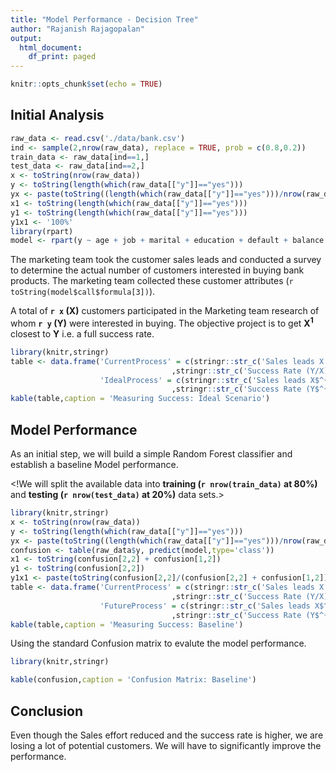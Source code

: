 ```yaml
---
title: "Model Performance - Decision Tree"
author: "Rajanish Rajagopalan"
output:
  html_document:
    df_print: paged
---
```


```r
knitr::opts_chunk$set(echo = TRUE)
```

## Initial Analysis 

```r
raw_data <- read.csv('./data/bank.csv')
ind <- sample(2,nrow(raw_data), replace = TRUE, prob = c(0.8,0.2))
train_data <- raw_data[ind==1,]
test_data <- raw_data[ind==2,]
x <- toString(nrow(raw_data))
y <- toString(length(which(raw_data[["y"]]=="yes")))
yx <- paste(toString((length(which(raw_data[["y"]]=="yes")))/nrow(raw_data)*100),'%')
x1 <- toString(length(which(raw_data[["y"]]=="yes")))
y1 <- toString(length(which(raw_data[["y"]]=="yes")))
y1x1 <- '100%'
library(rpart)
model <- rpart(y ~ age + job + marital + education + default + balance + housing + loan + contact + duration + campaign + pdays + previous + poutcome, data = raw_data)
```

The marketing team took the customer sales leads and conducted a survey to determine the actual number of customers interested in buying bank products. The marketing team collected these customer attributes (`r toString(model$call$formula[3])`).

A total of **`r x` (X)** customers participated in the Marketing team research of whom **`r y` (Y)** were interested in buying. The objective project is to get **X$^{1}$** closest to **Y** i.e. a full success rate.

```r
library(knitr,stringr)
table <- data.frame('CurrentProcess' = c(stringr::str_c('Sales leads X: ', x),stringr::str_c('Products Sold Y: ', y)
                                    ,stringr::str_c('Success Rate (Y/X): ', yx)), 
                    'IdealProcess' = c(stringr::str_c('Sales leads X$^{1}$: ',x1),stringr::str_c('Products Sold Y$^{1}$: ', y1)
                                    ,stringr::str_c('Success Rate (Y$^{1}$/X$^{1}$): ',y1x1)))
kable(table,caption = 'Measuring Success: Ideal Scenario')
```


## Model Performance
As an initial step, we will build a simple Random Forest classifier and establish a baseline Model performance. 

<!We will split the available data into **training (`r nrow(train_data)` at 80%)** and **testing (`r nrow(test_data)` at 20%)** data sets.>

```r
library(knitr,stringr)
x <- toString(nrow(raw_data))
y <- toString(length(which(raw_data[["y"]]=="yes")))
yx <- paste(toString((length(which(raw_data[["y"]]=="yes")))/nrow(raw_data)*100),'%')
confusion <- table(raw_data$y, predict(model,type='class'))
x1 <- toString(confusion[2,2] + confusion[1,2])
y1 <- toString(confusion[2,2])
y1x1 <- paste(toString(confusion[2,2]/(confusion[2,2] + confusion[1,2])*100),'%')
table <- data.frame('CurrentProcess' = c(stringr::str_c('Sales leads X: ', x),stringr::str_c('Products Sold Y: ', y)
                                    ,stringr::str_c('Success Rate (Y/X): ', yx)), 
                    'FutureProcess' = c(stringr::str_c('Sales leads X$^{1}$: ',x1),stringr::str_c('Products Sold Y$^{1}$: ', y1)
                                    ,stringr::str_c('Success Rate (Y$^{1}$/X$^{1}$): ',y1x1)))
kable(table,caption = 'Measuring Success: Baseline')
```

Using the standard Confusion matrix to evalute the model performance.
```r
library(knitr,stringr)

kable(confusion,caption = 'Confusion Matrix: Baseline')
```

## Conclusion
Even though the Sales effort reduced and the success rate is higher, we are losing a lot of potential customers. We will have to significantly improve the performance.
